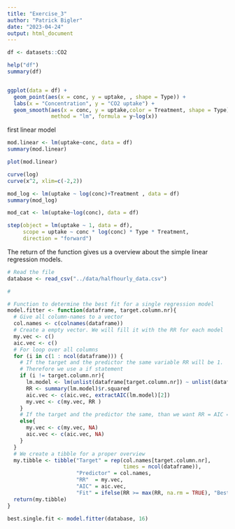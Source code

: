 ```yaml
---
title: "Exercise_3"
author: "Patrick Bigler"
date: "2023-04-24"
output: html_document
---
```





```r
df <- datasets::CO2

help("df")
summary(df)


ggplot(data = df) +
  geom_point(aes(x = conc, y = uptake, , shape = Type)) +
  labs(x = "Concentration", y = "CO2 uptake") +
  geom_smooth(aes(x = conc, y = uptake,color = Treatment, shape = Type), 
              method = "lm", formula = y~log(x))

```


first linear model

```r
mod.linear <- lm(uptake~conc, data = df)
summary(mod.linear)

plot(mod.linear)

```

```r
curve(log)
curve(x^2, xlim=c(-2,2))

mod_log <- lm(uptake ~ log(conc)+Treatment , data = df)
summary(mod_log)
```

```r
mod_cat <- lm(uptake~log(conc), data = df)
```


```r
step(object = lm(uptake ~ 1, data = df),
     scope = uptake ~ conc * log(conc) * Type * Treatment,
     direction = "forward")
```


The return of the function gives us a overview about the simple linear regression
models. 

```r
# Read the file
database <- read_csv("../data/halfhourly_data.csv")
```


```r
# 


```


```r
# Function to determine the best fit for a single regression model
model.fitter <- function(dataframe, target.column.nr){
  # Give all column-names to a vector
  col.names <- c(colnames(dataframe))
  # Create a empty vector. We will fill it with the RR for each model
  my.vec <- c()
  aic.vec <- c()
  # For loop over all columns
  for (i in c(1 : ncol(dataframe))) {
    # If the target and the predictor the same variable RR will be 1.
    # Therefore we use a if statement
    if (i != target.column.nr){
      lm.model <- lm(unlist(dataframe[target.column.nr]) ~ unlist(dataframe[i]))
      RR <- summary(lm.model)$r.squared
      aic.vec <- c(aic.vec, extractAIC(lm.model)[2])
      my.vec <- c(my.vec, RR )
    }
    # If the target and the predictor the same, than we want RR = AIC = 0
    else{
      my.vec <- c(my.vec, NA)
      aic.vec <- c(aic.vec, NA)
    }
  }
  # We create a tibble for a proper overview
  my.tibble <- tibble("Target" = rep(col.names[target.column.nr], 
                                     times = ncol(dataframe)),
                      "Predictor" = col.names,
                      "RR"  = my.vec,
                      "AIC" = aic.vec,
                      "Fit" = ifelse(RR >= max(RR, na.rm = TRUE), "Best Fit", "NO"))
  return(my.tibble)
}

best.single.fit <- model.fitter(database, 16)
```






